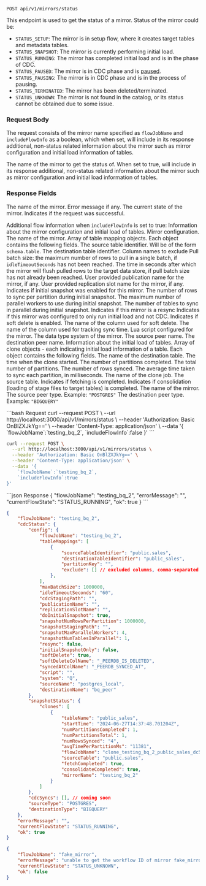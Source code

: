 
```http
POST api/v1/mirrors/status
```

This endpoint is used to get the status of a mirror. Status of the mirror could be:

- `STATUS_SETUP`: The mirror is in setup flow, where it creates target tables and metadata tables.
- `STATUS_SNAPSHOT`: The mirror is currently performing initial load.
- `STATUS_RUNNING`: The mirror has completed initial load and is in the phase of CDC.
- `STATUS_PAUSED`: The mirror is in CDC phase and is [paused](/features/pause-mirror).
- `STATUS_PAUSING`: The mirror is in CDC phase and is in the process of pausing.
- `STATUS_TERMINATED`: The mirror has been deleted/terminated.
- `STATUS_UNKNOWN`: The mirror is not found in the catalog, or its status cannot be obtained due to some issue.

### Request Body
The request consists of the mirror name specified as `flowJobName`
and `includeFlowInfo` as a boolean, which when set, will include in its response
additional, non-status related information about the mirror
such as mirror configuration and initial load information of tables.

<ParamField path="flowJobName" type="string" required>
The name of the mirror to get the status of.
</ParamField>

<ParamField path="includeFlowInfo" type="boolean">
When set to true, will include in its response
additional, non-status related information about the mirror
such as mirror configuration and initial load information of tables.
</ParamField>

### Response Fields

<ParamField path="flowJobName" type="string">
The name of the mirror.
</ParamField>

<ParamField path="errorMessage" type="string">
Error message if any.
</ParamField>

<ParamField path="currentFlowState" type="string">
The current state of the mirror.
</ParamField>

<ParamField path="ok" type="boolean">
Indicates if the request was successful.
</ParamField>

Additional flow information when `includeFlowInfo` is set to true:
<Expandable>
<ResponseField name="cdcStatus" type="object">
Information about the mirror configuration and initial load of tables.
    <Expandable title='config'>
        <ResponseField name="config" type="object">
        Mirror configuration.
        </ResponseField>
        <Expandable>
            <ResponseField name="flowJobName" type="string">
            The name of the mirror.
            </ResponseField>
            <ResponseField name="tableMappings" type="object array">
            Array of table mapping objects. Each object contains the following fields.
            <Expandable>
                <ParamField path="sourceTableIdentifier" type="string">
                The source table identifier. Will be of the form `schema.table`.
                </ParamField>
                <ParamField path="destinationTableIdentifier" type="string">
                The destination table identifier.
                </ParamField>
                <ParamField path="exclude" type="string array">
                Column names to exclude
                </ParamField>
            </Expandable>
            </ResponseField>
            <ResponseField name="maxBatchSize" type="number">
            Pull batch size: the maximum number of rows to pull in a single batch, if `idleTimeoutSeconds` has not been reached.
            </ResponseField>
            <ResponseField name="idleTimeoutSeconds" type="string">
            The time in seconds after which the mirror will flush pulled rows to the target data store,
            if pull batch size has not already been reached.
            </ResponseField>
            <ResponseField name="publicationName" type="string">
            User provided publication name for the mirror, if any.
            </ResponseField>
            <ResponseField name="replicationSlotName" type="string">
            User provided replication slot name for the mirror, if any.
            </ResponseField>
            <ResponseField name="doInitialSnapshot" type="boolean">
            Indicates if initial snapshot was enabled for this mirror.
            </ResponseField>
            <ResponseField name="snapshotNumRowsPerPartition" type="number">
            The number of rows to sync per partition during initial snapshot.
            </ResponseField>
            <ResponseField name="snapshotMaxParallelWorkers" type="number">
            The maximum number of parallel workers to use during initial snapshot.
            </ResponseField>
            <ResponseField name="snapshotNumTablesInParallel" type="number">
            The number of tables to sync in parallel during initial snapshot.
            </ResponseField>
            <ResponseField name="resync" type="boolean">
            Indicates if this mirror is a resync
            </ResponseField>
            <ResponseField name="initialSnapshotOnly" type="boolean">
            Indicates if this mirror was configured to only run initial load and not CDC.
            </ResponseField>
            <ResponseField name="softDelete" type="boolean">
            Indicates if soft delete is enabled.
            </ResponseField>
            <ResponseField name="softDeleteColName" type="string">
            The name of the column used for soft delete.
            </ResponseField>
            <ResponseField name="syncedAtColName" type="string">
            The name of the column used for tracking sync time.
            </ResponseField>
            <ResponseField name="script" type="string">
            Lua script configured for the mirror.
            </ResponseField>
            <ResponseField name="system" type="Q | PG">
            The data type system of the mirror.
            </ResponseField>
            <ResponseField name="sourceName" type="string">
            The source peer name.
            </ResponseField>
            <ResponseField name="destinationName" type="string">
            The destination peer name.
            </ResponseField>
        </Expandable>
            <ResponseField name="snapshotStatus" type="object">
                Information about the initial load of tables.
            <Expandable>
                <ResponseField name="clones" type="object array">
                Array of clone objects - each indicating initial load information of a table.
                Each object contains the following fields.
                <Expandable>
                    <ParamField path="tableName" type="string">
                    The name of the destination table.
                    </ParamField>
                    <ParamField path="startTime" type="string">
                    The time when the clone started.
                    </ParamField>
                    <ParamField path="numPartitionsCompleted" type="number">
                    The number of partitions completed.
                    </ParamField>
                    <ParamField path="numPartitionsTotal" type="number">
                    The total number of partitions.
                    </ParamField>
                    <ParamField path="numRowsSynced" type="string">
                    The number of rows synced.
                    </ParamField>
                    <ParamField path="avgTimePerPartitionMs" type="string">
                    The average time taken to sync each partition, in milliseconds.
                    </ParamField>
                    <ParamField path="flowJobName" type="string">
                    The name of the clone job.
                    </ParamField>
                    <ParamField path="sourceTable" type="string">
                    The source table.
                    </ParamField>
                    <ParamField path="fetchCompleted" type="boolean">
                    Indicates if fetching is completed.
                    </ParamField>
                    <ParamField path="consolidateCompleted" type="boolean">
                    Indicates if consolidation (loading of stage files to target tables) is completed.
                    </ParamField>
                    <ParamField path="mirrorName" type="string">
                    The name of the mirror.
                    </ParamField>
                </Expandable>
                </ResponseField>
            </Expandable>
        </ResponseField>
        <ResponseField name="sourceType" type="string">
        The source peer type. Example:  `"POSTGRES"`
        </ResponseField>
        <ResponseField name="destinationType" type="string">
        The destination peer type. Example: `"BIGQUERY"`
        </ResponseField>
    </Expandable>

</ResponseField>
</Expandable>

<RequestExample>
```bash Request
curl --request POST \
  --url http://localhost:3000/api/v1/mirrors/status \
  --header 'Authorization: Basic OnBlZXJkYg==' \
  --header 'Content-Type: application/json' \
  --data '{
	`flowJobName`:`testing_bq_2`,
	`includeFlowInfo`:false
}'
```

```bash with includeFlowInfo set
curl --request POST \
  --url http://localhost:3000/api/v1/mirrors/status \
  --header 'Authorization: Basic OnBlZXJkYg==' \
  --header 'Content-Type: application/json' \
  --data '{
	`flowJobName`:`testing_bq_2`,
	`includeFlowInfo`:true
}'
```
</RequestExample>

<ResponseExample>
```json Response
{
	"flowJobName": "testing_bq_2",
	"errorMessage": "",
	"currentFlowState": "STATUS_RUNNING",
	"ok": true
}
```

```json with includeFlowInfo set
{
	"flowJobName": "testing_bq_2",
	"cdcStatus": {
		"config": {
			"flowJobName": "testing_bq_2",
			"tableMappings": [
				{
					"sourceTableIdentifier": "public.sales",
					"destinationTableIdentifier": "public_sales",
					"partitionKey": "",
					"exclude": [] // excluded columns, comma-separated
				},
			],
			"maxBatchSize": 1000000,
			"idleTimeoutSeconds": "60",
			"cdcStagingPath": "",
			"publicationName": "",
			"replicationSlotName": "",
			"doInitialSnapshot": true,
			"snapshotNumRowsPerPartition": 1000000,
			"snapshotStagingPath": "",
			"snapshotMaxParallelWorkers": 4,
			"snapshotNumTablesInParallel": 1,
			"resync": false,
			"initialSnapshotOnly": false,
			"softDelete": true,
			"softDeleteColName": "_PEERDB_IS_DELETED",
			"syncedAtColName": "_PEERDB_SYNCED_AT",
			"script": "",
			"system": "Q",
			"sourceName": "postgres_local",
			"destinationName": "bq_peer"
		},
		"snapshotStatus": {
			"clones": [
				{
					"tableName": "public_sales",
					"startTime": "2024-06-27T14:37:48.701204Z",
					"numPartitionsCompleted": 1,
					"numPartitionsTotal": 1,
					"numRowsSynced": "4",
					"avgTimePerPartitionMs": "11381",
					"flowJobName": "clone_testing_bq_2_public_sales_dc500df7_2606_4c19_96c0_e40e0df4e5ec",
					"sourceTable": "public.sales",
					"fetchCompleted": true,
					"consolidateCompleted": true,
					"mirrorName": "testing_bq_2"
				}
			]
		},
		"cdcSyncs": [], // coming soon
		"sourceType": "POSTGRES",
		"destinationType": "BIGQUERY"
	},
	"errorMessage": "",
	"currentFlowState": "STATUS_RUNNING",
	"ok": true
}
```

```json Error example
{
	"flowJobName": "fake_mirror",
	"errorMessage": "unable to get the workflow ID of mirror fake_mirror",
	"currentFlowState": "STATUS_UNKNOWN",
	"ok": false
}
```
</ResponseExample>
